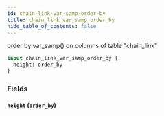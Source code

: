 ```yaml
---
id: chain-link-var-samp-order-by
title: chain_link_var_samp_order_by
hide_table_of_contents: false
---
```



order by var_samp() on columns of table "chain_link"

```graphql
input chain_link_var_samp_order_by {
  height: order_by
}
```


### Fields

#### [`height`](#) ([`order_by`](../enums/order-by))






